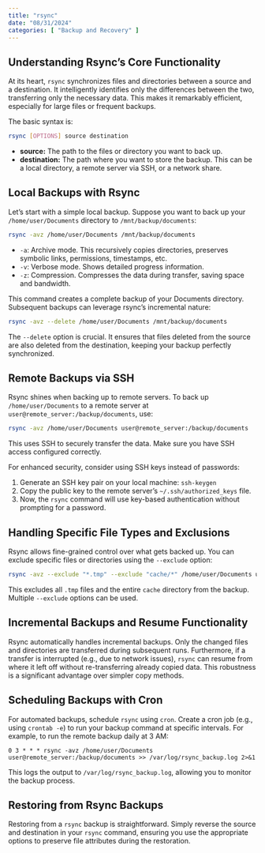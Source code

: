```yaml
---
title: "rsync"
date: "08/31/2024"
categories: [ "Backup and Recovery" ]
---
```

## Understanding Rsync's Core Functionality

At its heart, `rsync` synchronizes files and directories between a source and a destination. It intelligently identifies only the differences between the two, transferring only the necessary data. This makes it remarkably efficient, especially for large files or frequent backups.

The basic syntax is:

```bash
rsync [OPTIONS] source destination
```

* **source:** The path to the files or directory you want to back up.
* **destination:** The path where you want to store the backup.  This can be a local directory, a remote server via SSH, or a network share.


## Local Backups with Rsync

Let's start with a simple local backup. Suppose you want to back up your `/home/user/Documents` directory to `/mnt/backup/documents`:

```bash
rsync -avz /home/user/Documents /mnt/backup/documents
```

* `-a`: Archive mode. This recursively copies directories, preserves symbolic links, permissions, timestamps, etc.
* `-v`: Verbose mode. Shows detailed progress information.
* `-z`: Compression. Compresses the data during transfer, saving space and bandwidth.


This command creates a complete backup of your Documents directory. Subsequent backups can leverage rsync's incremental nature:


```bash
rsync -avz --delete /home/user/Documents /mnt/backup/documents
```

The `--delete` option is crucial. It ensures that files deleted from the source are also deleted from the destination, keeping your backup perfectly synchronized.


## Remote Backups via SSH

Rsync shines when backing up to remote servers. To back up `/home/user/Documents` to a remote server at `user@remote_server:/backup/documents`, use:

```bash
rsync -avz /home/user/Documents user@remote_server:/backup/documents
```

This uses SSH to securely transfer the data. Make sure you have SSH access configured correctly.

For enhanced security, consider using SSH keys instead of passwords:

1. Generate an SSH key pair on your local machine: `ssh-keygen`
2. Copy the public key to the remote server's `~/.ssh/authorized_keys` file.
3. Now, the `rsync` command will use key-based authentication without prompting for a password.


##  Handling Specific File Types and Exclusions

Rsync allows fine-grained control over what gets backed up. You can exclude specific files or directories using the `--exclude` option:

```bash
rsync -avz --exclude "*.tmp" --exclude "cache/*" /home/user/Documents user@remote_server:/backup/documents
```

This excludes all `.tmp` files and the entire `cache` directory from the backup.  Multiple `--exclude` options can be used.


##  Incremental Backups and Resume Functionality

Rsync automatically handles incremental backups. Only the changed files and directories are transferred during subsequent runs.  Furthermore, if a transfer is interrupted (e.g., due to network issues), `rsync` can resume from where it left off without re-transferring already copied data. This robustness is a significant advantage over simpler copy methods.


##  Scheduling Backups with Cron

For automated backups, schedule `rsync` using `cron`.  Create a cron job (e.g., using `crontab -e`) to run your backup command at specific intervals. For example, to run the remote backup daily at 3 AM:


```
0 3 * * * rsync -avz /home/user/Documents user@remote_server:/backup/documents >> /var/log/rsync_backup.log 2>&1
```

This logs the output to `/var/log/rsync_backup.log`, allowing you to monitor the backup process.


##  Restoring from Rsync Backups

Restoring from a `rsync` backup is straightforward. Simply reverse the source and destination in your `rsync` command, ensuring you use the appropriate options to preserve file attributes during the restoration.



